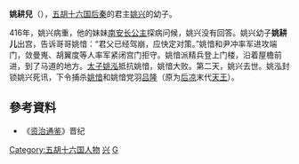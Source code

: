'''姚耕兒'''（{{bd|?||?||}}），[[五胡十六国|五胡十六国]][[后秦|后秦]]的君主[[姚兴|姚兴]]的幼子。

416年，姚兴病重，他的妹妹[[南安长公主|南安长公主]]探病问候，姚兴没有回答。姚兴幼子'''姚耕儿'''出宫，告诉哥哥姚愔：“君父已经驾崩，应快定对策。”姚愔和尹冲率军进攻端门，敛曼嵬、胡翼度等人率军紧闭宫门拒守。姚愔派精兵登上门楼，沿着屋檐前进，到了马道的地方。[[太子|太子]][[姚泓|姚泓]]抵抗姚愔，姚愔大败。第二天，姚兴去世。姚泓封锁姚兴死讯，下令捕杀[[姚愔|姚愔]]和姚愔党羽[[吕隆|吕隆]]（原为[[后凉|后凉]]末代[[天王|天王]]）。
==參考資料==
*《[[资治通鉴|资治通鉴]]》晋纪

[[Category:五胡十六国人物|Category:五胡十六国人物]]
[[Category:后秦皇子|兴]]
[[Category:姚姓|G]]